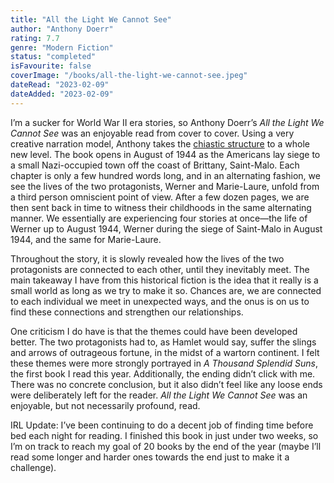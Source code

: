 ```yaml
---
title: "All the Light We Cannot See"
author: "Anthony Doerr"
rating: 7.7
genre: "Modern Fiction"
status: "completed"
isFavourite: false
coverImage: "/books/all-the-light-we-cannot-see.jpeg"
dateRead: "2023-02-09"
dateAdded: "2023-02-09"
---
```


I’m a sucker for World War II era stories, so Anthony Doerr’s _All the Light We Cannot See_ was an enjoyable read from cover to cover. Using a very creative narration model, Anthony takes the [chiastic structure](https://en.wikipedia.org/wiki/Chiastic_structure) to a whole new level. The book opens in August of 1944 as the Americans lay siege to a small Nazi-occupied town off the coast of Brittany, Saint-Malo. Each chapter is only a few hundred words long, and in an alternating fashion, we see the lives of the two protagonists, Werner and Marie-Laure, unfold from a third person omniscient point of view. After a few dozen pages, we are then sent back in time to witness their childhoods in the same alternating manner. We essentially are experiencing four stories at once—the life of Werner up to August 1944, Werner during the siege of Saint-Malo in August 1944, and the same for Marie-Laure.

Throughout the story, it is slowly revealed how the lives of the two protagonists are connected to each other, until they inevitably meet. The main takeaway I have from this historical fiction is the idea that it really is a small world as long as we try to make it so. Chances are, we are connected to each individual we meet in unexpected ways, and the onus is on us to find these connections and strengthen our relationships.

One criticism I do have is that the themes could have been developed better. The two protagonists had to, as Hamlet would say, suffer the slings and arrows of outrageous fortune, in the midst of a wartorn continent. I felt these themes were more strongly portrayed in _A Thousand Splendid Suns_, the first book I read this year. Additionally, the ending didn’t click with me. There was no concrete conclusion, but it also didn’t feel like any loose ends were deliberately left for the reader. _All the Light We Cannot See_ was an enjoyable, but not necessarily profound, read. 

IRL Update: I’ve been continuing to do a decent job of finding time before bed each night for reading. I finished this book in just under two weeks, so I’m on track to reach my goal of 20 books by the end of the year (maybe I’ll read some longer and harder ones towards the end just to make it a challenge).
